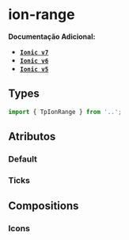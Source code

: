 
<Meta of={rangeStories} />

# ion-range

**Documentação Adicional:**

- **[`Ionic v7`](https://ionicframework.com/docs/api/range)**
- **[`Ionic v6`](https://ionicframework.com/docs/v6/api/range)**
- **[`Ionic v5`](https://ionicframework.com/docs/v5/api/range)**

## Types

```ts
import { TpIonRange } from '..';
```

## Atributos

### Default

<Canvas of={rangeStories.Default} />

<Controls of={rangeStories.Default} />

### Ticks

<Canvas of={rangeStories.Ticks} />

<Controls of={rangeStories.Ticks} />

## Compositions

### Icons

<Canvas of={rangeIconsStories.Icons} />

<Controls of={rangeIconsStories.Icons} />
